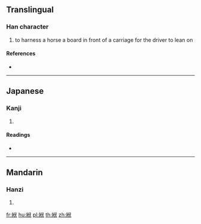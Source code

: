 {{character info/new}}
==Translingual==

===Han character===
{{Han char|rn=120|rad=糸|as=06|sn=12|four=|canj=VFOIK}}

# to harness a horse a board in front of a carriage for the driver to lean on

====References====
* {{Han ref|kx=0923.050|dkj=27431|hdz=53393.090|uh=7D65|ud=32101}}

----

==Japanese==

===Kanji===
{{ja-kanji|grade=|rs=糸06}}

# {{defn|lang=ja|sort=糸06}}

====Readings====
* {{ja-readings|on=[[ひ]] (hi), [[び]] (bi), [[ふく]] (fuku), [[ぶく]] (buku)|kun=|nanori=}}

----

==Mandarin==

===Hanzi===
{{cmn-hanzi|pin=[[fú]] ([[fu2]])|wg=fu<sup>2</sup>}}

# {{defn|lang=cmn|sort=糸06}}

[[fr:絥]]
[[hu:絥]]
[[pl:絥]]
[[th:絥]]
[[zh:絥]]